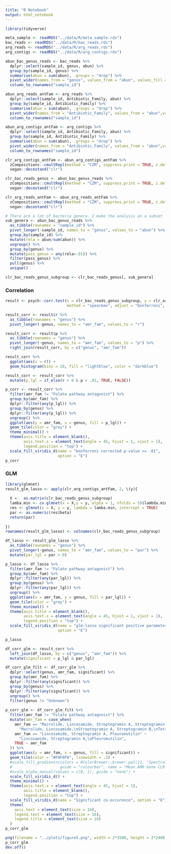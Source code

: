 ```yaml
---
title: "R Notebook"
output: html_notebook
---
```


```r
library(tidyverse)
```

```r
meta_sample <- readRDS("../data/R/meta_sample.rds")
bac_reads <- readRDS("../data/R/bac_reads.rds") 
arg_reads <- readRDS("../data/R/arg_reads.rds")
arg_contigs <- readRDS("../data/R/arg_contigs.rds")
```

```r
abun_bac_genus_reads <- bac_reads %>%
  dplyr::select(sample_id, genus, abun) %>%
  group_by(sample_id, genus) %>%
  summarise(abun = sum(abun), .groups = "drop") %>%
  pivot_wider(names_from = "genus", values_from = "abun", values_fill = 0) %>%
  column_to_rownames("sample_id")

abun_arg_reads_antFam <- arg_reads %>%
  dplyr::select(sample_id, Antibiotic_Family, abun) %>%
  group_by(sample_id, Antibiotic_Family) %>%
  summarise(abun = sum(abun), .groups = "drop") %>%
  pivot_wider(names_from = "Antibiotic_Family", values_from = "abun",values_fill = 0) %>%
  column_to_rownames("sample_id")

abun_arg_contigs_antFam <- arg_contigs %>%
  dplyr::select(sample_id, Antibiotic_Family, abun) %>%
  group_by(sample_id, Antibiotic_Family) %>%
  summarise(abun = sum(abun), .groups = "drop") %>%
  pivot_wider(names_from = "Antibiotic_Family", values_from = "abun",values_fill = 0) %>%
  column_to_rownames("sample_id")
```

```r
clr_arg_contigs_antFam <- abun_arg_contigs_antFam %>%
  zCompositions::cmultRepl(method = "CZM", suppress.print = TRUE, z.delete = FALSE) %>%
  vegan::decostand("clr")

clr_bac_reads_genus <- abun_bac_genus_reads %>%
  zCompositions::cmultRepl(method = "CZM", suppress.print = TRUE, z.delete = FALSE) %>%
  vegan::decostand("clr")

clr_arg_reads_antFam <- abun_arg_reads_antFam %>%
  zCompositions::cmultRepl(method = "CZM", suppress.print = TRUE, z.delete = FALSE) %>%
  vegan::decostand("clr")
```

```r
# There are a lot of bacteria genera. I make the analysis on a subset
sub_genera <- abun_bac_genus_reads %>%
  as_tibble(rownames = "sample_id") %>%
  pivot_longer(-sample_id, names_to = "genus", values_to = "abun") %>%
  group_by(sample_id) %>%
  mutate(rela = abun/sum(abun)) %>%
  ungroup() %>%
  group_by(genus) %>%
  mutate(pass_genus = any(rela>.01)) %>%
  filter(pass_genus) %>%
  pull(genus) %>%
  unique()

clr_bac_reads_genus_subgroup <- clr_bac_reads_genus[, sub_genera]
```

### Correlation

```r
result <- psych::corr.test(x = clr_bac_reads_genus_subgroup, y = clr_arg_contigs_antFam, 
                           method = "spearman", adjust = "bonferroni", alpha = .01)
```

```r
result_corr <- result$r %>%
  as_tibble(rownames = "genus") %>%
  pivot_longer(-genus, names_to = "amr_fam", values_to = "r") 

result_corr <- result$p %>%
  as_tibble(rownames = "genus") %>%
  pivot_longer(-genus, names_to = "amr_fam", values_to = "p") %>%
  right_join(result_corr, by = c("genus", "amr_fam"))

result_corr %>%
  ggplot(aes(x = r)) +
  geom_histogram(bins = 20, fill = "lightblue", color = "darkblue")
```

```r
result_corr <- result_corr %>%
  mutate(p_lgl = if_else(r > 0 & p < .01, TRUE, FALSE)) 

p_corr <- result_corr %>%
  filter(amr_fam != "Folate pathway antagonist") %>%
  group_by(amr_fam) %>%
  dplyr::filter(any(p_lgl)) %>%
  group_by(genus) %>%
  dplyr::filter(any(p_lgl)) %>%
  ungroup() %>%
  ggplot(aes(y = amr_fam, x = genus, fill = p_lgl)) +
  geom_tile(color = "grey") +
  theme_minimal() +
  theme(axis.title = element_blank(),
        axis.text.x = element_text(angle = 45, hjust = 1, vjust = 1),
        legend.position = "top") +
  scale_fill_viridis_d(name = "bonferroni corrected p-value <= .01",
                       option = "E")
p_corr
```

### GLM

```r
library(glmnet)
result_glm_lasso <- apply(clr_arg_contigs_antFam, 2, \(y){
  
  X <-  as.matrix(clr_bac_reads_genus_subgroup)
  lamba.min <- cv.glmnet(x = X,y = y, alpha = 1, nfolds = 5)$lambda.min
  res <- glmnet(x = X, y = y, lambda = lamba.min, intercept = TRUE)
  par <- as.numeric(res$beta)
  return(par)
  
})
rownames(result_glm_lasso) <- colnames(clr_bac_reads_genus_subgroup)

df_lasso <- result_glm_lasso %>% 
  as_tibble(rownames = "genus") %>%
  pivot_longer(-genus, names_to = "amr_fam", values_to = "par") %>%
  mutate(par_lgl = par > 0)
```

```r
p_lasso <- df_lasso %>% 
  filter(amr_fam != "Folate pathway antagonist") %>%
  group_by(amr_fam) %>%
  dplyr::filter(any(par_lgl)) %>%
  group_by(genus) %>%
  dplyr::filter(any(par_lgl)) %>%
  ungroup() %>%
  ggplot(aes(x = amr_fam, y = genus, fill = par_lgl)) +
  geom_tile(color = "grey") +
  theme_minimal() +
  theme(axis.title = element_blank(),
        axis.text.x = element_text(angle = 45, hjust = 1, vjust = 1),
        legend.position = "top") +
  scale_fill_viridis_d(name = "glm-lasso significant positive parameter",
                       option = "E")

p_lasso
```


```r
df_corr_glm <- result_corr %>%
  left_join(df_lasso, by = c("genus", "amr_fam")) %>%
  mutate(significant = p_lgl & par_lgl)
```

```r
df_corr_glm_filt <- df_corr_glm %>%
  dplyr::select(genus, amr_fam, significant) %>%
  group_by(amr_fam) %>%
  dplyr::filter(any(significant)) %>%
  group_by(genus) %>%
  dplyr::filter(any(significant)) %>%
  ungroup() %>%
  filter(genus != "Unknown")
  
p_corr_glm <- df_corr_glm_filt %>%
  filter(amr_fam != "Folate pathway antagonist") %>%
  mutate(amr_fam = case_when(
    amr_fam == "Macrolide, Lincosamide, Streptogramin A, Streptogramin B, Tetracycline" ~ 
      "Macrolide, Lincosamide,\nStreptogramin A, Streptogramin B,\nTetracycline",
    amr_fam == "Lincosamide, Streptogramin A, Pleuromutilin" ~
      "Lincosamide, Streptogramin A,\nPleuromutilin",
    TRUE ~ amr_fam
  )) %>%
  ggplot(aes(y = amr_fam, x = genus, fill = significant)) +
  geom_tile(color = "#F0F0F0", linewidth = .3) +  
  #scale_fill_gradientn(colors = RColorBrewer::brewer.pal(11, "Spectral"), 
  #                     guide = "colourbar", name = "Mean AMR Gene CLR Abundance") +
  #scale_alpha_manual(values = c(0, 1), guide = "none") + 
  scale_fill_viridis_d() +
  theme_minimal() +
  theme(axis.text.x = element_text(angle = 45, hjust = 1),
        axis.title = element_blank(),
        legend.position = "top") +
  scale_fill_viridis_d(name = "Significant co-occurence", option = "E") +
  theme(
    axis.text = element_text(size = 16),
    legend.text = element_text(size = 16),
    legend.title = element_text(size = 16)
  )
p_corr_glm
```

```r
png(filename = "../plots/figure5.png", width = 2*3500, height = 2*2400, res = 2*300)
p_corr_glm
dev.off()
```
